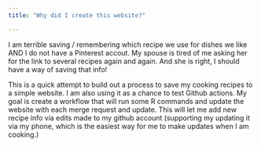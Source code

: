 ```yaml
---
title: "Why did I create this website?"

---
```


I am terrible saving / remembering which recipe we use for dishes we like AND I 
do not have a Pinterest accout.  My spouse is tired of me asking her for the link 
to several recipes again and again.  And she is right, I should have a way of saving 
that info!

This is a quick attempt to build out a process to save my cooking recipes to a 
simple website.  I am also using it as a chance to test Github actions.  My goal is 
create a workflow that will run some R commands and update the website with each 
merge request and update.  This will let me add new recipe info via edits made to 
my github account (supporting my updating it via my phone, which is the easiest way for me 
to make updates when I am cooking.)
